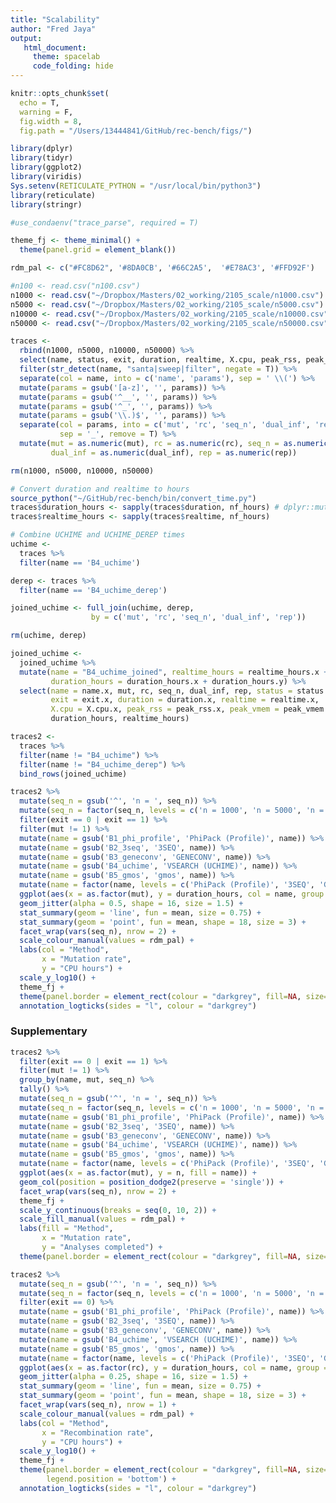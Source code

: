 ```yaml
---
title: "Scalability"
author: "Fred Jaya"
output: 
   html_document:
     theme: spacelab
     code_folding: hide
---
```


```r
knitr::opts_chunk$set(
  echo = T,
  warning = F,
  fig.width = 8,
  fig.path = "/Users/13444841/GitHub/rec-bench/figs/")

library(dplyr)
library(tidyr)
library(ggplot2)
library(viridis)
Sys.setenv(RETICULATE_PYTHON = "/usr/local/bin/python3")
library(reticulate)
library(stringr)

#use_condaenv("trace_parse", required = T)

theme_fj <- theme_minimal() +
  theme(panel.grid = element_blank())

rdm_pal <- c("#FC8D62", '#8DA0CB', '#66C2A5',  '#E78AC3', '#FFD92F')
```

```r
#n100 <- read.csv("n100.csv")
n1000 <- read.csv("~/Dropbox/Masters/02_working/2105_scale/n1000.csv")
n5000 <- read.csv("~/Dropbox/Masters/02_working/2105_scale/n5000.csv")
n10000 <- read.csv("~/Dropbox/Masters/02_working/2105_scale/n10000.csv")
n50000 <- read.csv("~/Dropbox/Masters/02_working/2105_scale/n50000.csv")

traces <- 
  rbind(n1000, n5000, n10000, n50000) %>%
  select(name, status, exit, duration, realtime, X.cpu, peak_rss, peak_vmem) %>%
  filter(str_detect(name, "santa|sweep|filter", negate = T)) %>%
  separate(col = name, into = c('name', 'params'), sep = ' \\(') %>%
  mutate(params = gsub('[a-z]', '', params)) %>%
  mutate(params = gsub('^__', '', params)) %>%
  mutate(params = gsub('^_', '', params)) %>%
  mutate(params = gsub('\\.)$', '', params)) %>%
  separate(col = params, into = c('mut', 'rc', 'seq_n', 'dual_inf', 'rep'), 
           sep = '_', remove = T) %>%
  mutate(mut = as.numeric(mut), rc = as.numeric(rc), seq_n = as.numeric(seq_n), 
         dual_inf = as.numeric(dual_inf), rep = as.numeric(rep))

rm(n1000, n5000, n10000, n50000)

# Convert duration and realtime to hours
source_python("~/GitHub/rec-bench/bin/convert_time.py")
traces$duration_hours <- sapply(traces$duration, nf_hours) # dplyr::mutate doesn't like this for some reason
traces$realtime_hours <- sapply(traces$realtime, nf_hours)

# Combine UCHIME and UCHIME_DEREP times
uchime <- 
  traces %>%
  filter(name == 'B4_uchime')

derep <- traces %>%
  filter(name == 'B4_uchime_derep')

joined_uchime <- full_join(uchime, derep, 
                  by = c('mut', 'rc', 'seq_n', 'dual_inf', 'rep'))

rm(uchime, derep)

joined_uchime <- 
  joined_uchime %>%
  mutate(name = "B4_uchime_joined", realtime_hours = realtime_hours.x + realtime_hours.y,
         duration_hours = duration_hours.x + duration_hours.y) %>%
  select(name = name.x, mut, rc, seq_n, dual_inf, rep, status = status.x, 
         exit = exit.x, duration = duration.x, realtime = realtime.x, 
         X.cpu = X.cpu.x, peak_rss = peak_rss.x, peak_vmem = peak_vmem.x, 
         duration_hours, realtime_hours)

traces2 <- 
  traces %>%
  filter(name != "B4_uchime") %>%
  filter(name != "B4_uchime_derep") %>%
  bind_rows(joined_uchime)
```

```r
traces2 %>%
  mutate(seq_n = gsub('^', 'n = ', seq_n)) %>%
  mutate(seq_n = factor(seq_n, levels = c('n = 1000', 'n = 5000', 'n = 10000', 'n = 50000'))) %>%
  filter(exit == 0 | exit == 1) %>%
  filter(mut != 1) %>%
  mutate(name = gsub('B1_phi_profile', 'PhiPack (Profile)', name)) %>%
  mutate(name = gsub('B2_3seq', '3SEQ', name)) %>%
  mutate(name = gsub('B3_geneconv', 'GENECONV', name)) %>%
  mutate(name = gsub('B4_uchime', 'VSEARCH (UCHIME)', name)) %>%
  mutate(name = gsub('B5_gmos', 'gmos', name)) %>%
  mutate(name = factor(name, levels = c('PhiPack (Profile)', '3SEQ', 'GENECONV', 'VSEARCH (UCHIME)', 'gmos'))) %>%
  ggplot(aes(x = as.factor(mut), y = duration_hours, col = name, group = name)) +
  geom_jitter(alpha = 0.5, shape = 16, size = 1.5) +
  stat_summary(geom = 'line', fun = mean, size = 0.75) +
  stat_summary(geom = 'point', fun = mean, shape = 18, size = 3) +
  facet_wrap(vars(seq_n), nrow = 2) +
  scale_colour_manual(values = rdm_pal) +
  labs(col = "Method",
       x = "Mutation rate",
       y = "CPU hours") +
  scale_y_log10() +
  theme_fj +
  theme(panel.border = element_rect(colour = "darkgrey", fill=NA, size=1)) +
  annotation_logticks(sides = "l", colour = "darkgrey")
```

### Supplementary
```r
traces2 %>%
  filter(exit == 0 | exit == 1) %>%
  filter(mut != 1) %>%
  group_by(name, mut, seq_n) %>%
  tally() %>%
  mutate(seq_n = gsub('^', 'n = ', seq_n)) %>%
  mutate(seq_n = factor(seq_n, levels = c('n = 1000', 'n = 5000', 'n = 10000', 'n = 50000'))) %>%
  mutate(name = gsub('B1_phi_profile', 'PhiPack (Profile)', name)) %>%
  mutate(name = gsub('B2_3seq', '3SEQ', name)) %>%
  mutate(name = gsub('B3_geneconv', 'GENECONV', name)) %>%
  mutate(name = gsub('B4_uchime', 'VSEARCH (UCHIME)', name)) %>%
  mutate(name = gsub('B5_gmos', 'gmos', name)) %>%
  mutate(name = factor(name, levels = c('PhiPack (Profile)', '3SEQ', 'GENECONV', 'VSEARCH (UCHIME)', 'gmos'))) %>%
  ggplot(aes(x = as.factor(mut), y = n, fill = name)) +
  geom_col(position = position_dodge2(preserve = 'single')) +
  facet_wrap(vars(seq_n), nrow = 2) +
  theme_fj +
  scale_y_continuous(breaks = seq(0, 10, 2)) +
  scale_fill_manual(values = rdm_pal) +
  labs(fill = "Method",
       x = "Mutation rate",
       y = "Analyses completed") +
  theme(panel.border = element_rect(colour = "darkgrey", fill=NA, size=1))
```
 
```r
traces2 %>%
  mutate(seq_n = gsub('^', 'n = ', seq_n)) %>%
  mutate(seq_n = factor(seq_n, levels = c('n = 1000', 'n = 5000', 'n = 10000', 'n = 50000'))) %>%
  filter(exit == 0) %>%
  mutate(name = gsub('B1_phi_profile', 'PhiPack (Profile)', name)) %>%
  mutate(name = gsub('B2_3seq', '3SEQ', name)) %>%
  mutate(name = gsub('B3_geneconv', 'GENECONV', name)) %>%
  mutate(name = gsub('B4_uchime', 'VSEARCH (UCHIME)', name)) %>%
  mutate(name = gsub('B5_gmos', 'gmos', name)) %>%
  mutate(name = factor(name, levels = c('PhiPack (Profile)', '3SEQ', 'GENECONV', 'VSEARCH (UCHIME)', 'gmos'))) %>%
  ggplot(aes(x = as.factor(rc), y = duration_hours, col = name, group = name)) +
  geom_jitter(alpha = 0.25, shape = 16, size = 1.5) +
  stat_summary(geom = 'line', fun = mean, size = 0.75) +
  stat_summary(geom = 'point', fun = mean, shape = 18, size = 3) +
  facet_wrap(vars(seq_n), nrow = 1) +
  scale_colour_manual(values = rdm_pal) +
  labs(col = "Method",
       x = "Recombination rate",
       y = "CPU hours") +
  scale_y_log10() +
  theme_fj +
  theme(panel.border = element_rect(colour = "darkgrey", fill=NA, size=1),
        legend.position = 'bottom') +
  annotation_logticks(sides = "l", colour = "darkgrey")
```
